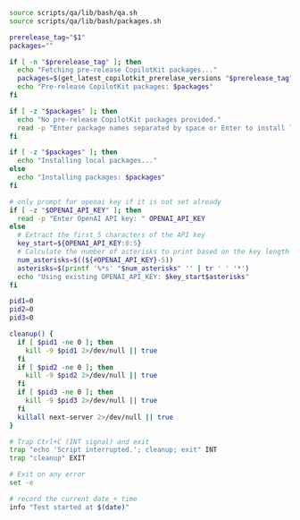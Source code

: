 
```sh 
source scripts/qa/lib/bash/qa.sh
source scripts/qa/lib/bash/packages.sh

prerelease_tag="$1"
packages=""

if [ -n "$prerelease_tag" ]; then
  echo "Fetching pre-release CopilotKit packages..."
  packages=$(get_latest_copilotkit_prerelase_versions "$prerelease_tag")
  echo "Pre-release CopilotKit packages: $packages"
fi

if [ -z "$packages" ]; then
  echo "No pre-release CopilotKit packages provided."
  read -p "Enter package names separated by space or Enter to install local packages: " packages
fi

if [ -z "$packages" ]; then
  echo "Installing local packages..."
else
  echo "Installing packages: $packages"
fi

# only prompt for openai key if it is not set already
if [ -z "$OPENAI_API_KEY" ]; then
  read -p "Enter OpenAI API key: " OPENAI_API_KEY
else
  # Extract the first 5 characters of the API key
  key_start=${OPENAI_API_KEY:0:5}
  # Calculate the number of asterisks to print based on the key length
  num_asterisks=$((${#OPENAI_API_KEY}-5))
  asterisks=$(printf '%*s' "$num_asterisks" '' | tr ' ' '*')
  echo "Using existing OPENAI_API_KEY: $key_start$asterisks"
fi

pid1=0
pid2=0
pid3=0

cleanup() {
  if [ $pid1 -ne 0 ]; then
    kill -9 $pid1 2>/dev/null || true
  fi
  if [ $pid2 -ne 0 ]; then
    kill -9 $pid2 2>/dev/null || true
  fi
  if [ $pid3 -ne 0 ]; then
    kill -9 $pid3 2>/dev/null || true
  fi
  killall next-server 2>/dev/null || true
}

# Trap Ctrl+C (INT signal) and exit
trap "echo 'Script interrupted.'; cleanup; exit" INT
trap "cleanup" EXIT

# Exit on any error
set -e

# record the current date + time
info "Test started at $(date)"
```
      
